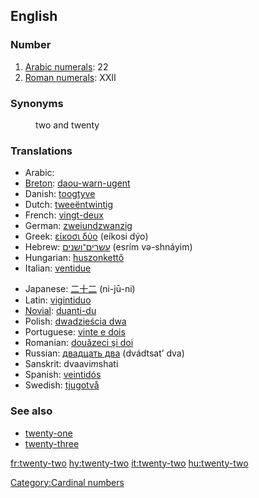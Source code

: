 ==English==

===Number===

#[[w:Arabic numerals|Arabic numerals]]: 22
#[[w:Roman numerals|Roman numerals]]: XXII

===Synonyms===
:two and twenty

===Translations===
{{top}}
*Arabic: {{ARchar|[[اثنين وعشرين]]}} {{Unicode|(’iθné:n wi-ʕišrí:n)}}
*[[Breton]]: [[daou-warn-ugent]]
*Danish: [[toogtyve]]
*Dutch: [[tweeëntwintig]]
*French: [[vingt-deux]] {{m}}
*German: [[zweiundzwanzig]]
*Greek: [[είκοσι δύο]] (eíkosi dýo)
*Hebrew: [[עשרים־ושנים]] (esrím və-shnáyim)
*Hungarian: [[huszonkettő]]
*Italian: [[ventidue]]
{{mid}}
*Japanese: [[二十二]] (ni-jū-ni)
*Latin: [[vigintiduo]]
*[[Novial]]: [[duanti-du]]
*Polish: [[dwadzieścia dwa]]
*Portuguese: [[vinte e dois]] {{m}}
*Romanian: [[douăzeci şi doi]]
*Russian: [[двадцать два]] (dvádtsat’ dva)
*Sanskrit: dvaavi''m''shati
*Spanish: [[veintidós]]
*Swedish: [[tjugotvå]]
{{bottom}}

===See also===
*[[twenty-one]]
*[[twenty-three]]

[[Category:Cardinal numbers]]

[[fr:twenty-two]]
[[hy:twenty-two]]
[[it:twenty-two]]
[[hu:twenty-two]]